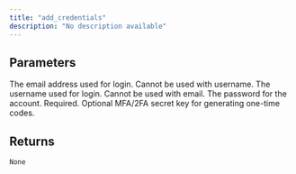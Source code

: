 ```yaml
---
title: "add_credentials"
description: "No description available"
---
```





## Parameters

<ParamField path="url" type="str">

</ParamField>

<ParamField path="email" type="NotRequired[str]" required>
  The email address used for login. Cannot be used with username.
</ParamField>

<ParamField path="username" type="NotRequired[str]" required>
  The username used for login. Cannot be used with email.
</ParamField>

<ParamField path="password" type="str" required>
  The password for the account. Required.
</ParamField>

<ParamField path="mfa_secret" type="NotRequired[str]" required>
  Optional MFA/2FA secret key for generating one-time codes.
</ParamField>

## Returns

`None`
